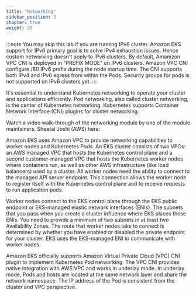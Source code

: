 ```yaml
---
title: "Networking"
sidebar_position: 3
chapter: true
weight: 20
---
```


:::note
You may skip this lab if you are running IPv6 cluster. Amazon EKS support for IPv6 primary goal is to solve IPv4 exhaustion issues. Hence custom networking doesn't apply to IPv6 clusters. By default, Amamzon VPC CNI is deployed in "PREFIX MODE" on IPv6 clusters. Amazon VPC CNI configure /80 IPv6 prefix during the node startup time. The CNI supports both IPv4 and IPv6 egress from within the Pods. Security groups for pods is not supported on IPv6 clusters yet.
:::


It's essential to understand Kubernetes networking to operate your cluster and applications efficiently. Pod networking, also called cluster networking, is the center of Kubernetes networking. Kubernetes supports Container Network Interface (CNI) plugins for cluster networking.

Watch a video walk-through of the networking module by one of the module maintainers, Sheetal Joshi (AWS) here:
<ReactPlayer controls url='https://www.youtube.com/watch?v=EAZnXII9NTY' /> <br/>

Amazon EKS uses Amazon VPC to provide networking capabilities to worker nodes and Kubernetes Pods. An EKS cluster consists of two VPCs: an AWS managed VPC that hosts the Kubernetes control plane and a second customer-managed VPC that hosts the Kubernetes worker nodes where containers run, as well as other AWS infrastructure (like load balancers) used by a cluster. All worker nodes need the ability to connect to the managed API server endpoint. This connection allows the worker node to register itself with the Kubernetes control plane and to receive requests to run application pods.

Worker nodes connect to the EKS control plane through the EKS public endpoint or EKS-managed elastic network interfaces (ENIs). The subnets that you pass when you create a cluster influence where EKS places these ENIs. You need to provide a minimum of two subnets in at least two Availability Zones. The route that worker nodes take to connect is determined by whether you have enabled or disabled the private endpoint for your cluster. EKS uses the EKS-managed ENI to communicate with worker nodes.

Amazon EKS officially supports Amazon Virtual Private Cloud (VPC) CNI plugin to implement Kubernetes Pod networking. The VPC CNI provides native integration with AWS VPC and works in underlay mode. In underlay mode, Pods and hosts are located at the same network layer and share the network namespace. The IP address of the Pod is consistent from the cluster and VPC perspective.
